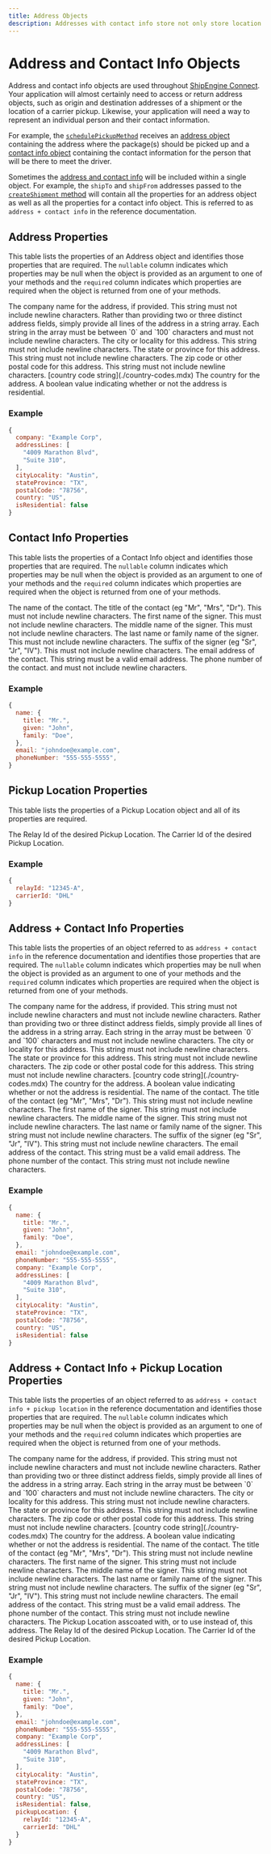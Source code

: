 ```yaml
---
title: Address Objects
description: Addresses with contact info store not only store location and contact information but also the email and phone number needed to contact the address owner.
---
```


Address and Contact Info Objects
====================

Address and contact info objects are used throughout [ShipEngine Connect](./../index.mdx). Your application will almost certainly need to access or return address
objects, such as origin and destination addresses of a shipment or the location of a carrier pickup. Likewise, your application
will need a way to represent an individual person and their contact information.

For example, the [`schedulePickupMethod`](./methods/schedule-pickup.mdx) receives an [address object](#address-properties) containing the address where the package(s) should
be picked up and a [contact info object](#contact-info-properties) containing the contact information for the person that will be there to meet the driver.

Sometimes the [address and contact info](#address-contact-info-properties) will be included within a single object. For example, the `shipTo` and `shipFrom`
addresses passed to the [`createShipment` method](./methods/create-shipment.mdx) will contain all the properties for an address
object as well as all the properties for a contact info object. This is referred to as `address + contact info` in the
reference documentation.



Address Properties
--------------------------------------------
This table lists the properties of an Address object and identifies those properties that are required. The `nullable`
column indicates which properties may be null when the object is provided as an argument to one of your methods and the `required`
column indicates which properties are required when the object is returned from one of your methods.

<Reference>

  <Field name="company" type="string" nullable={true} required={false}>
    <Description>
      The company name for the address, if provided. This string must not include newline characters.
    </Description>
  </Field>

  <Field name="addressLines" type="string[]" nullable={true} required={false}>
    <Description>
      Rather than providing two or three distinct address fields, simply provide all lines of the address in a string array. Each string in the array must be between `0` and `100` characters and must not include newline characters.
    </Description>
  </Field>

  <Field name="cityLocality" type="string" nullable={true} required={false}>
    <Description>
      The city or locality for this address. This string must not include newline characters.
    </Description>
  </Field>

  <Field name="stateProvince" type="string" nullable={true} required={false}>
    <Description>
      The state or province for this address. This string must not include newline characters.
    </Description>
  </Field>

  <Field name="postalCode" type="string" nullable={false} required={false}>
    <Description>
      The zip code or other postal code for this address. This string must not include newline characters.
    </Description>
  </Field>

  <Field name="country" nullable={false} required={true}>
    <Type>
      [country code string](./country-codes.mdx)
    </Type>
    <Description>
      The country for the address.
    </Description>
  </Field>

  <Field name="isResidential" type="boolean" nullable={true} required={false}>
    <Description>
      A boolean value indicating whether or not the address is residential.
    </Description>
  </Field>
</Reference>

### Example
```javascript
{
  company: "Example Corp",
  addressLines: [
    "4009 Marathon Blvd",
    "Suite 310",
  ],
  cityLocality: "Austin",
  stateProvince: "TX",
  postalCode: "78756",
  country: "US",
  isResidential: false
}
```


Contact Info Properties
--------------------------------------------
This table lists the properties of a Contact Info object and identifies those properties that are required. The `nullable`
column indicates which properties may be null when the object is provided as an argument to one of your methods and the `required`
column indicates which properties are required when the object is returned from one of your methods.

<Reference>

  <Field name="name" type="object" nullable={false} required={true}>
    <Description>
      The name of the contact.
    </Description>
  </Field>

  <Field name="name.title" type="string" nullable={false} required={false}>
    <Description>
      The title of the contact (eg "Mr", "Mrs", "Dr"). This must not include newline characters.
    </Description>
  </Field>

  <Field name="name.given" type="string" nullable={false} required={true}>
    <Description>
      The first name of the signer. This must not include newline characters.
    </Description>
  </Field>

  <Field name="name.middle" type="string" nullable={false} required={false}>
    <Description>
      The middle name of the signer. This must not include newline characters.
    </Description>
  </Field>

  <Field name="name.family" type="string" nullable={false} required={false}>
    <Description>
      The last name or family name of the signer. This must not include newline characters.
    </Description>
  </Field>

  <Field name="name.suffix" type="string" nullable={false} required={false}>
    <Description>
      The suffix of the signer (eg "Sr", "Jr", "IV"). This must not include newline characters.
    </Description>
  </Field>

  <Field name="email" type="string" nullable={false} required={false}>
    <Description>
      The email address of the contact. This string must be a valid email address.
    </Description>
  </Field>

  <Field name="phoneNumber" type="string" nullable={false} required={false}>
    <Description>
      The phone number of the contact.
          and must not include newline characters.
    </Description>
  </Field>

</Reference>

### Example

```javascript
{
  name: {
    title: "Mr.",
    given: "John",
    family: "Doe",
  },
  email: "johndoe@example.com",
  phoneNumber: "555-555-5555",
}
```

Pickup Location Properties
--------------------------------------------
This table lists the properties of a Pickup Location object and all of its properties are required.

<Reference>

  <Field name="relayId" type="string" nullable={false} required={true}>
    <Description>
      The Relay Id of the desired Pickup Location.
    </Description>
  </Field>

  <Field name="carrierId" type="string" nullable={false} required={true}>
    <Description>
      The Carrier Id of the desired Pickup Location.
    </Description>
  </Field>

</Reference>

### Example

```javascript
{
  relayId: "12345-A",
  carrierId: "DHL"
}
```


Address + Contact Info Properties
--------------------------------------------
This table lists the properties of an object referred to as `address + contact info` in the reference documentation
and identifies those properties that are required. The `nullable`
column indicates which properties may be null when the object is provided as an argument to one of your methods and the `required`
column indicates which properties are required when the object is returned from one of your methods.

<Reference>

  <Field name="company" type="string" nullable={false} required={true}>
    <Description>
      The company name for the address, if provided. This string must not include newline characters and must not include newline characters.
    </Description>
  </Field>

  <Field name="addressLines" type="string[]" nullable={false} required={true}>
    <Description>
      Rather than providing two or three distinct address fields, simply provide all lines of the address in a string array. Each string in the array must be between `0` and `100` characters and must not include newline characters.
    </Description>
  </Field>

  <Field name="cityLocality" type="string" nullable={false} required={true}>
    <Description>
      The city or locality for this address. This string must not include newline characters.
    </Description>
  </Field>

  <Field name="stateProvince" type="string" nullable={false} required={true}>
    <Description>
      The state or province for this address. This string must not include newline characters.
    </Description>
  </Field>

  <Field name="postalCode" type="string" nullable={false} required={true}>
    <Description>
      The zip code or other postal code for this address. This string must not include newline characters.
    </Description>
  </Field>

  <Field name="country" nullable={false} required={true}>
    <Type>
      [country code string](./country-codes.mdx)
    </Type>
    <Description>
      The country for the address.
    </Description>
  </Field>

  <Field name="isResidential" type="boolean" nullable={true} required={false}>
    <Description>
      A boolean value indicating whether or not the address is residential.
    </Description>
  </Field>

  <Field name="name" type="object" nullable={false} required={true}>
    <Description>
      The name of the contact.
    </Description>
  </Field>

  <Field name="name.title" type="string" nullable={false} required={false}>
    <Description>
      The title of the contact (eg "Mr", "Mrs", "Dr"). This string must not include newline characters.
    </Description>
  </Field>

  <Field name="name.given" type="string" nullable={false} required={true}>
    <Description>
      The first name of the signer. This string must not include newline characters.
    </Description>
  </Field>

  <Field name="name.middle" type="string" nullable={false} required={false}>
    <Description>
      The middle name of the signer. This string must not include newline characters.
    </Description>
  </Field>

  <Field name="name.family" type="string" nullable={false} required={false}>
    <Description>
      The last name or family name of the signer. This string must not include newline characters.
    </Description>
  </Field>

  <Field name="name.suffix" type="string" nullable={false} required={false}>
    <Description>
      The suffix of the signer (eg "Sr", "Jr", "IV"). This string must not include newline characters.
    </Description>
  </Field>

  <Field name="email" type="string" nullable={false} required={false}>
    <Description>
      The email address of the contact. This string must be a valid email address.
    </Description>
  </Field>

  <Field name="phoneNumber" type="string" nullable={false} required={false}>
    <Description>
      The phone number of the contact. This string must not include newline characters.
    </Description>
  </Field>

</Reference>

### Example

```javascript
{
  name: {
    title: "Mr.",
    given: "John",
    family: "Doe",
  },
  email: "johndoe@example.com",
  phoneNumber: "555-555-5555",
  company: "Example Corp",
  addressLines: [
    "4009 Marathon Blvd",
    "Suite 310",
  ],
  cityLocality: "Austin",
  stateProvince: "TX",
  postalCode: "78756",
  country: "US",
  isResidential: false
}
```

Address + Contact Info + Pickup Location Properties
--------------------------------------------
This table lists the properties of an object referred to as `address + contact info + pickup location` in the reference documentation
and identifies those properties that are required. The `nullable` column indicates which properties may be null when the object is
provided as an argument to one of your methods and the `required` column indicates which properties are required when the object is
returned from one of your methods.

<Reference>

  <Field name="company" type="string" nullable={false} required={true}>
    <Description>
      The company name for the address, if provided. This string must not include newline characters and must not include newline characters.
    </Description>
  </Field>

  <Field name="addressLines" type="string[]" nullable={false} required={true}>
    <Description>
      Rather than providing two or three distinct address fields, simply provide all lines of the address in a string array. Each string in the array must be between `0` and `100` characters and must not include newline characters.
    </Description>
  </Field>

  <Field name="cityLocality" type="string" nullable={false} required={true}>
    <Description>
      The city or locality for this address. This string must not include newline characters.
    </Description>
  </Field>

  <Field name="stateProvince" type="string" nullable={false} required={true}>
    <Description>
      The state or province for this address. This string must not include newline characters.
    </Description>
  </Field>

  <Field name="postalCode" type="string" nullable={false} required={true}>
    <Description>
      The zip code or other postal code for this address. This string must not include newline characters.
    </Description>
  </Field>

  <Field name="country" nullable={false} required={true}>
    <Type>
      [country code string](./country-codes.mdx)
    </Type>
    <Description>
      The country for the address.
    </Description>
  </Field>

  <Field name="isResidential" type="boolean" nullable={true} required={false}>
    <Description>
      A boolean value indicating whether or not the address is residential.
    </Description>
  </Field>

  <Field name="name" type="object" nullable={false} required={true}>
    <Description>
      The name of the contact.
    </Description>
  </Field>

  <Field name="name.title" type="string" nullable={false} required={false}>
    <Description>
      The title of the contact (eg "Mr", "Mrs", "Dr"). This string must not include newline characters.
    </Description>
  </Field>

  <Field name="name.given" type="string" nullable={false} required={true}>
    <Description>
      The first name of the signer. This string must not include newline characters.
    </Description>
  </Field>

  <Field name="name.middle" type="string" nullable={false} required={false}>
    <Description>
      The middle name of the signer. This string must not include newline characters.
    </Description>
  </Field>

  <Field name="name.family" type="string" nullable={false} required={false}>
    <Description>
      The last name or family name of the signer. This string must not include newline characters.
    </Description>
  </Field>

  <Field name="name.suffix" type="string" nullable={false} required={false}>
    <Description>
      The suffix of the signer (eg "Sr", "Jr", "IV"). This string must not include newline characters.
    </Description>
  </Field>

  <Field name="email" type="string" nullable={false} required={false}>
    <Description>
      The email address of the contact. This string must be a valid email address.
    </Description>
  </Field>

  <Field name="phoneNumber" type="string" nullable={false} required={false}>
    <Description>
      The phone number of the contact. This string must not include newline characters.
    </Description>
  </Field>

  <Field name="pickupLocation" type="object" nullable={true} required={false}>
    <Description>
      The Pickup Location asscoated with, or to use instead of, this address.
    </Description>
  </Field>

  <Field name="pickupLocation.relayId" type="string" nullable={false} required={true}>
    <Description>
      The Relay Id of the desired Pickup Location.
    </Description>
  </Field>

  <Field name="pickupLocation.carrierId" type="string" nullable={false} required={true}>
    <Description>
      The Carrier Id of the desired Pickup Location.
    </Description>
  </Field>

</Reference>

### Example

```javascript
{
  name: {
    title: "Mr.",
    given: "John",
    family: "Doe",
  },
  email: "johndoe@example.com",
  phoneNumber: "555-555-5555",
  company: "Example Corp",
  addressLines: [
    "4009 Marathon Blvd",
    "Suite 310",
  ],
  cityLocality: "Austin",
  stateProvince: "TX",
  postalCode: "78756",
  country: "US",
  isResidential: false,
  pickupLocation: {
    relayId: "12345-A",
    carrierId: "DHL"
  }
}
```
